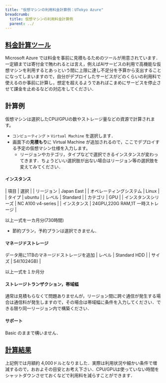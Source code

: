 ```yaml
---
title: "仮想マシンの利用料金計算例：UTokyo Azure"
breadcrumb:
  title: 仮想マシンの利用料金計算例
  parent: ../
---
```



## [料金計算ツール](https://azure.microsoft.com/ja-jp/pricing/calculator/)

Microsoft Azure では料金を事前に見積もるためのツールが用意されています．一定額までは寄付金で賄われるとは言え，例えばAIサービスの利用で高機能な仮想マシンを利用するとあっという間に上限に達し不足分を予算から支出することになってしまいますので，自分がデプロイしたサービスがどのくらいの利用料で使えるのか事前に計算し，想定を超えるようであればこまめにサービスを停止させて課金を止めるなどの対応をしてください．

## 計算例

仮想マシンは選択したCPU/GPUの数やストレージ量などの資源で計算されます。

- `コンピューティング` > `Virtual Machine` を選択します．
- 画面下の**見積もり**に Virtual Machine が追加されるので，ここでデプロイする予定の仮想マシン仕様を入力します。
  - リージョンやカテゴリ，タイプなどで選択できるインスタンスが変わってきます．ちょうどいい選択肢が出ない場合はリージョン等の選択肢を変えてみてください．

#### インスタンス

| 項目 | 選択 |
| リージョン | Japan East |
| オペレーティングシステム | Linux |
| タイプ | ubuntu |
| レベル | Standard |
| カテゴリ | GPU |
| インスタンスシリーズ | NC A100 v4-series |
| インスタンス | 24GPU,220G RAM,1T 一時ストレージ |

以上一式を一カ月分(730時間)
- 節約プラン，予約プランは選択できません．

#### マネージドストレージ
データ用に1TBのマネージドストレージを追加
| レベル | Standard HDD |
| サイズ | S4(1024GB) |

以上一式を１か月分

#### ストレージトランザクション，帯域幅

通常は見積もらなくて問題ありませんが，リージョン間に跨ぐ通信が発生する場合は通信料が発生しますので，その場合は帯域幅に条件を入力してください．できる限り同一リージョン内で構築ください．

#### サポート

Basic のままで構いません．

## [計算結果](https://azure.com/e/57b0185c416a422b88fbb14a65ef3d60)

上記例では月額約 4,000ドルとなりました．実際は利用状況や細かい条件で増減するので，おおよその目安とお考え下さい．CPU/GPUは使っていない時間をシャットダウンさせておくなどで利用料を減らすことができます．
